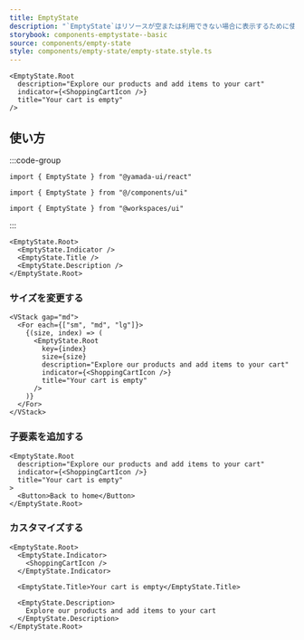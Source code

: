 ```yaml
---
title: EmptyState
description: "`EmptyState`はリソースが空または利用できない場合に表示するために使用されるコンポーネントです。"
storybook: components-emptystate--basic
source: components/empty-state
style: components/empty-state/empty-state.style.ts
---
```


```tsx preview
<EmptyState.Root
  description="Explore our products and add items to your cart"
  indicator={<ShoppingCartIcon />}
  title="Your cart is empty"
/>
```

## 使い方

:::code-group

```tsx [package]
import { EmptyState } from "@yamada-ui/react"
```

```tsx [alias]
import { EmptyState } from "@/components/ui"
```

```tsx [monorepo]
import { EmptyState } from "@workspaces/ui"
```

:::

```tsx
<EmptyState.Root>
  <EmptyState.Indicator />
  <EmptyState.Title />
  <EmptyState.Description />
</EmptyState.Root>
```

### サイズを変更する

```tsx preview
<VStack gap="md">
  <For each={["sm", "md", "lg"]}>
    {(size, index) => (
      <EmptyState.Root
        key={index}
        size={size}
        description="Explore our products and add items to your cart"
        indicator={<ShoppingCartIcon />}
        title="Your cart is empty"
      />
    )}
  </For>
</VStack>
```

### 子要素を追加する

```tsx preview
<EmptyState.Root
  description="Explore our products and add items to your cart"
  indicator={<ShoppingCartIcon />}
  title="Your cart is empty"
>
  <Button>Back to home</Button>
</EmptyState.Root>
```

### カスタマイズする

```tsx preview
<EmptyState.Root>
  <EmptyState.Indicator>
    <ShoppingCartIcon />
  </EmptyState.Indicator>

  <EmptyState.Title>Your cart is empty</EmptyState.Title>

  <EmptyState.Description>
    Explore our products and add items to your cart
  </EmptyState.Description>
</EmptyState.Root>
```
